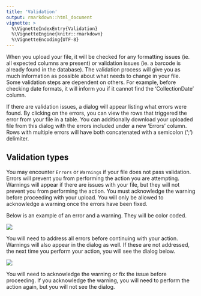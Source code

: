 ```yaml
---
title: 'Validation'
output: rmarkdown::html_document
vignette: >
  %\VignetteIndexEntry{Validation}
  %\VignetteEngine{knitr::rmarkdown}
  %\VignetteEncoding{UTF-8}
---
```


When you upload your file, it will be checked for any formatting issues
(ie. all expected columns are present) or validation issues (ie. a
barcode is already found in the database). The validation process will
give you as much information as possible about what needs to change in
your file. Some validation steps are dependent on others. For example,
before checking date formats, it will inform you if it cannot find the
'CollectionDate' column.

If there are validation issues, a dialog will appear listing what errors
were found. By clicking on the errors, you can view the rows that
triggered the error from your file in a table. You can additionally
download your uploaded file from this dialog with the errors included
under a new 'Errors' column. Rows with multiple errors will have both
concatenated with a semicolon (';') delimiter.

## Validation types

You may encounter `Errors` or `Warnings` if your file does not pass
validation. Errors will prevent you from performing the action you
are attempting. Warnings will appear if there are issues with your file,
but they will not prevent you from performing the action. You must
acknowledge the warning before proceeding with your upload. You will
only be allowed to acknowledge a warning once the errors have been fixed.

Below is an example of an error and a warning. They will be color coded.

![](Validation_ErrorWarning.png)

You will need to address all errors before continuing with your action.
Warnings will also appear in the dialog as well. If these are not addressed,
the next time you perform your action, you will see the dialog below.

![](Validation_Warning.png)

You will need to acknowledge the warning or fix the issue before proceeding.
If you acknowledge the warning, you will need to perform the action again,
but you will not see the dialog.